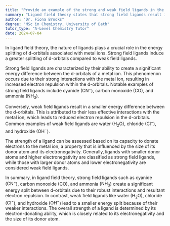 ```yaml
---
title: "Provide an example of the strong and weak field ligands in the ligand field theory"
summary: "Ligand field theory states that strong field ligands result in greater splitting of d-orbitals compared to weak field ligands, influencing the electronic structure and properties of coordination complexes."
author: "Dr. Fiona Brooks"
degree: "MSc in Chemistry, University of Bath"
tutor_type: "A-Level Chemistry Tutor"
date: 2024-07-04
---
```


In ligand field theory, the nature of ligands plays a crucial role in the energy splitting of d-orbitals associated with metal ions. Strong field ligands induce a greater splitting of d-orbitals compared to weak field ligands.

Strong field ligands are characterized by their ability to create a significant energy difference between the d-orbitals of a metal ion. This phenomenon occurs due to their strong interactions with the metal ion, resulting in increased electron repulsion within the d-orbitals. Notable examples of strong field ligands include cyanide ($\text{CN}^-$), carbon monoxide ($\text{CO}$), and ammonia ($\text{NH}_3$).

Conversely, weak field ligands result in a smaller energy difference between the d-orbitals. This is attributed to their less effective interactions with the metal ion, which leads to reduced electron repulsion in the d-orbitals. Common examples of weak field ligands are water ($\text{H}_2\text{O}$), chloride ($\text{Cl}^-$), and hydroxide ($\text{OH}^-$).

The strength of a ligand can be assessed based on its capacity to donate electrons to the metal ion, a property that is influenced by the size of its donor atom and its electronegativity. Generally, ligands with smaller donor atoms and higher electronegativity are classified as strong field ligands, while those with larger donor atoms and lower electronegativity are considered weak field ligands.

In summary, in ligand field theory, strong field ligands such as cyanide ($\text{CN}^-$), carbon monoxide ($\text{CO}$), and ammonia ($\text{NH}_3$) create a significant energy split between d-orbitals due to their robust interactions and resultant electron repulsion. In contrast, weak field ligands like water ($\text{H}_2\text{O}$), chloride ($\text{Cl}^-$), and hydroxide ($\text{OH}^-$) lead to a smaller energy split because of their weaker interactions. The overall strength of a ligand is determined by its electron-donating ability, which is closely related to its electronegativity and the size of its donor atom.
    